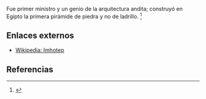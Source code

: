 Fue primer ministro y un genio de la arquitectura andita; construyó en Egipto la primera pirámide de piedra y no de ladrillo. <ref name="n0">{{lib|LU|80|6|4}}</ref> 

== Enlaces externos ==

* [https://es.wikipedia.org/wiki/Imhotep Wikipedia: Imhotep]


== Referencias ==

<references/>
